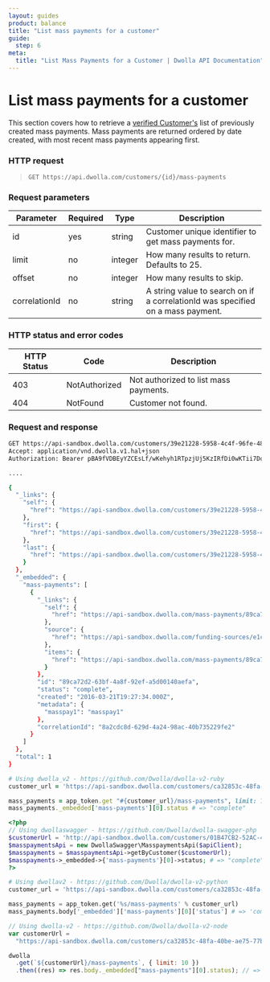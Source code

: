 ```yaml
---
layout: guides
product: balance
title: "List mass payments for a customer"
guide:
  step: 6
meta:
  title: "List Mass Payments for a Customer | Dwolla API Documentation"
---
```


# List mass payments for a customer

This section covers how to retrieve a [verified Customer's](https://developers.dwolla.com/api-reference/customers) list of previously created mass payments. Mass payments are returned ordered by date created, with most recent mass payments appearing first.

### HTTP request

> `GET https://api.dwolla.com/customers/{id}/mass-payments`

### Request parameters

| Parameter     | Required | Type    | Description                                                                     |
| ------------- | -------- | ------- | ------------------------------------------------------------------------------- |
| id            | yes      | string  | Customer unique identifier to get mass payments for.                            |
| limit         | no       | integer | How many results to return. Defaults to 25.                                     |
| offset        | no       | integer | How many results to skip.                                                       |
| correlationId | no       | string  | A string value to search on if a correlationId was specified on a mass payment. |

### HTTP status and error codes

| HTTP Status | Code          | Description                           |
| ----------- | ------------- | ------------------------------------- |
| 403         | NotAuthorized | Not authorized to list mass payments. |
| 404         | NotFound      | Customer not found.                   |

### Request and response

```bash
GET https://api-sandbox.dwolla.com/customers/39e21228-5958-4c4f-96fe-48a4bf11332d/mass-payments
Accept: application/vnd.dwolla.v1.hal+json
Authorization: Bearer pBA9fVDBEyYZCEsLf/wKehyh1RTpzjUj5KzIRfDi0wKTii7DqY

....

{
  "_links": {
    "self": {
      "href": "https://api-sandbox.dwolla.com/customers/39e21228-5958-4c4f-96fe-48a4bf11332d/mass-payments"
    },
    "first": {
      "href": "https://api-sandbox.dwolla.com/customers/39e21228-5958-4c4f-96fe-48a4bf11332d/mass-payments?limit=25&offset=0"
    },
    "last": {
      "href": "https://api-sandbox.dwolla.com/customers/39e21228-5958-4c4f-96fe-48a4bf11332d/mass-payments?limit=25&offset=0"
    }
  },
  "_embedded": {
    "mass-payments": [
      {
        "_links": {
          "self": {
            "href": "https://api-sandbox.dwolla.com/mass-payments/89ca72d2-63bf-4a8f-92ef-a5d00140aefa"
          },
          "source": {
            "href": "https://api-sandbox.dwolla.com/funding-sources/e1c972d4-d8d9-4c30-861a-9081dcbaf4ab"
          },
          "items": {
            "href": "https://api-sandbox.dwolla.com/mass-payments/89ca72d2-63bf-4a8f-92ef-a5d00140aefa/items"
          }
        },
        "id": "89ca72d2-63bf-4a8f-92ef-a5d00140aefa",
        "status": "complete",
        "created": "2016-03-21T19:27:34.000Z",
        "metadata": {
          "masspay1": "masspay1"
        },
        "correlationId": "8a2cdc8d-629d-4a24-98ac-40b735229fe2"
      }
    ]
  },
  "total": 1
}
```

```ruby
# Using dwolla_v2 - https://github.com/Dwolla/dwolla-v2-ruby
customer_url = 'https://api-sandbox.dwolla.com/customers/ca32853c-48fa-40be-ae75-77b37504581b'

mass_payments = app_token.get "#{customer_url}/mass-payments", limit: 10
mass_payments._embedded['mass-payments'][0].status # => "complete"
```

```php
<?php
// Using dwollaswagger - https://github.com/Dwolla/dwolla-swagger-php
$customerUrl = 'http://api-sandbox.dwolla.com/customers/01B47CB2-52AC-42A7-926C-6F1F50B1F271';
$masspaymentsApi = new DwollaSwagger\MasspaymentsApi($apiClient);
$masspayments = $masspaymentsApi->getByCustomer($customerUrl);
$masspayments->_embedded->{'mass-payments'}[0]->status; # => "complete"
?>
```

```python
# Using dwollav2 - https://github.com/Dwolla/dwolla-v2-python
customer_url = 'https://api-sandbox.dwolla.com/customers/ca32853c-48fa-40be-ae75-77b37504581b'

mass_payments = app_token.get('%s/mass-payments' % customer_url)
mass_payments.body['_embedded']['mass-payments'][0]['status'] # => 'complete'
```

```javascript
// Using dwolla-v2 - https://github.com/Dwolla/dwolla-v2-node
var customerUrl =
  "https://api-sandbox.dwolla.com/customers/ca32853c-48fa-40be-ae75-77b37504581b";

dwolla
  .get(`${customerUrl}/mass-payments`, { limit: 10 })
  .then((res) => res.body._embedded["mass-payments"][0].status); // => "complete"
```

